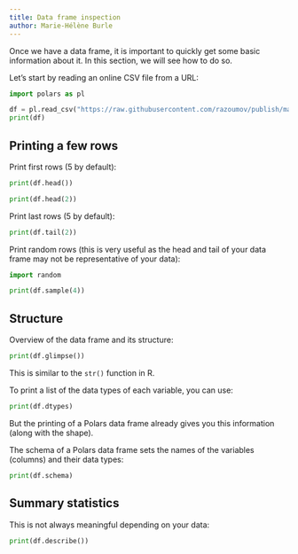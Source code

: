```yaml
---
title: Data frame inspection
author: Marie-Hélène Burle
---
```


:::{.def}

Once we have a data frame, it is important to quickly get some basic information about it. In this section, we will see how to do so.

:::

Let's start by reading an online CSV file from a URL:

```python
import polars as pl

df = pl.read_csv("https://raw.githubusercontent.com/razoumov/publish/master/jeopardy.csv")
print(df)
```

## Printing a few rows

Print first rows (5 by default):

```python
print(df.head())
```

```python
print(df.head(2))
```

Print last rows (5 by default):

```python
print(df.tail(2))
```

Print random rows (this is very useful as the head and tail of your data frame may not be representative of your data):

```python
import random

print(df.sample(4))
```

## Structure

Overview of the data frame and its structure:

```python
print(df.glimpse())
```

:::{.note}

This is similar to the `str()` function in R.

:::

To print a list of the data types of each variable, you can use:

```python
print(df.dtypes)
```

But the printing of a Polars data frame already gives you this information (along with the shape).

The schema of a Polars data frame sets the names of the variables (columns) and their data types:

```python
print(df.schema)
```

## Summary statistics

This is not always meaningful depending on your data:

```python
print(df.describe())
```
